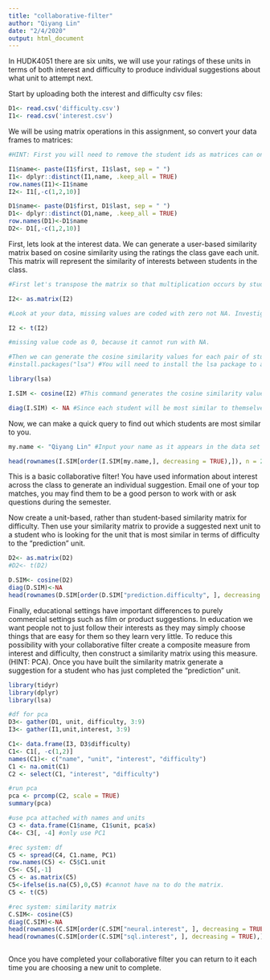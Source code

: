 ```yaml
---
title: "collaborative-filter"
author: "Qiyang Lin"
date: "2/4/2020"
output: html_document
---
```


In HUDK4051 there are six units, we will use your ratings of these units in terms of both interest and difficulty to produce individual suggestions about what unit to attempt next.

Start by uploading both the interest and difficulty csv files:
```r
D1<- read.csv('difficulty.csv')
I1<- read.csv('interest.csv')

```

We will be using matrix operations in this assignment, so convert your data frames to matrices:
```r
#HINT: First you will need to remove the student ids as matrices can only contain one data type. You will then need to rename your row names with the student ids.

I1$name<- paste(I1$first, I1$last, sep = " ")
I1<- dplyr::distinct(I1,name, .keep_all = TRUE)
row.names(I1)<-I1$name
I2<- I1[,-c(1,2,10)]

D1$name<- paste(D1$first, D1$last, sep = " ")
D1<- dplyr::distinct(D1,name, .keep_all = TRUE)
row.names(D1)<-D1$name
D2<- D1[,-c(1,2,10)]


```

First, lets look at the interest data. We can generate a user-based similarity matrix based on cosine similarity using the ratings the class gave each unit. This matrix will represent the similarity of interests between students in the class.
```r
#First let's transpose the matrix so that multiplication occurs by students rather than units.

I2<- as.matrix(I2)

#Look at your data, missing values are coded with zero not NA. Investigate cosine similarity and decide whether your missing values should be coded with zeros or NAs. Explain your choice.

I2 <- t(I2)

#missing value code as 0, because it cannot run with NA. 

#Then we can generate the cosine similarity values for each pair of students
#install.packages("lsa") #You will need to install the lsa package to access the cosine command.

library(lsa)

I.SIM <- cosine(I2) #This command generates the cosine similarity values as a new matrix. Click on I.SIM in the Global Environment pane to see what it looks like.

diag(I.SIM) <- NA #Since each student will be most similar to themselves we want to remove that information
```

Now, we can make a quick query to find out which students are most similar to you. 
```r
my.name <- "Qiyang Lin" #Input your name as it appears in the data set

head(rownames(I.SIM[order(I.SIM[my.name,], decreasing = TRUE),]), n = 2) #This code orders the column of the matrix corresponding to your UNI according to similarity and returns the top two UNI ids for the students who's interests are most similar to yours
```

This is a basic collaborative filter! You have used information about interest across the class to generate an individual suggestion. Email one of your top matches, you may find them to be a good person to work with or ask questions during the semester.

Now create a unit-based, rather than student-based similarity matrix for difficulty. Then use your similarity matrix to provide a suggested next unit to a student who is looking for the unit that is most similar in terms of difficulty to the "prediction" unit. 
```r
D2<- as.matrix(D2)
#D2<- t(D2)

D.SIM<- cosine(D2)
diag(D.SIM)<-NA
head(rownames(D.SIM[order(D.SIM["prediction.difficulty", ], decreasing = TRUE),]), n = 1) #plsna.difficulty


```

Finally, educational settings have important differences to purely commercial settings such as film or product suggestions. In education we want people not to just follow their interests as they may simply choose things that are easy for them so they learn very little. To reduce this possibility with your collaborative filter create a composite measure from interest and difficulty, then construct a similarity matrix using this measure. (HINT: PCA). Once you have built the similarity matrix generate a suggestion for a student who has just completed the "prediction" unit.

```r
library(tidyr)
library(dplyr)
library(lsa)

#df for pca
D3<- gather(D1, unit, difficulty, 3:9)
I3<- gather(I1,unit,interest, 3:9)

C1<- data.frame(I3, D3$difficulty)
C1<- C1[, -c(1,2)]
names(C1)<- c("name", "unit", "interest", "difficulty")
C1 <- na.omit(C1)
C2 <- select(C1, "interest", "difficulty")

#run pca
pca <- prcomp(C2, scale = TRUE)
summary(pca)

#use pca attached with names and units
C3 <- data.frame(C1$name, C1$unit, pca$x)
C4<- C3[, -4] #only use PC1

#rec system: df
C5 <- spread(C4, C1.name, PC1)
row.names(C5) <- C5$C1.unit
C5<- C5[,-1]
C5 <- as.matrix(C5)
C5<-ifelse(is.na(C5),0,C5) #cannot have na to do the matrix.
C5 <- t(C5)

#rec system: similarity matrix
C.SIM<- cosine(C5)
diag(C.SIM)<-NA
head(rownames(C.SIM[order(C.SIM["neural.interest", ], decreasing = TRUE),]), n = 1) #nlp
head(rownames(C.SIM[order(C.SIM["sql.interest", ], decreasing = TRUE),]), n = 1)#sna



```

Once you have completed your collaborative filter you can return to it each time you are choosing a new unit to complete.
